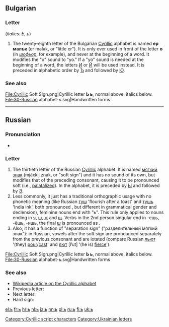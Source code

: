 {{Cyrillic character info|hex=44c|name=CYRILLIC SMALL LETTER SOFT SIGN}}
==Bulgarian==

===Letter===
{{head|bg|letter|sc=Cyrl|lower case||upper case|Ь}} (''italics: Ь, ь'')

# The twenty-eighth letter of the Bulgarian [[Cyrillic]] alphabet is named '''ер малък''' (er malək, or "little er"). It is only ever used in front of the letter '''о''' (in ''[[шофьор]]'', for example), and never at the beginning of a word. It modifies the "o" sound to "yo." If a "yo" sound is needed at the beginning of a word, the letters [[и|И]] or [[й|Й]] will be used instead. It is preceded in alphabetic order by [[ъ|Ъ]] and followed by [[ю|Ю]].

===See also===
<gallery caption="Letter styles">
File:Cyrillic Soft Sign.png|Cyrillic letter '''Ь ь''', normal above, italics below.
File:30-Russian alphabet-ь.svg|Handwritten forms
</gallery>

----

==Russian==
{{wikipedia|Soft sign}}

===Pronunciation===
* {{ru-IPA|ь}}

===Letter===
{{head|ru|letter|lower case||upper case|Ь}}

# The thirtieth letter of the Russian [[Cyrillic]] alphabet. It is named [[мягкий знак]] (mjáxkij znak, or "soft sign") and it has no sound of its own, but modifies that of the preceding consonant, causing it to be pronounced soft (i.e., [[palatal]]ized). In the alphabet, it is preceded by [[ы|Ы]] and followed by [[э|Э]].
# Less commonly, it just has a traditional orthographic usage with no phonetic meaning (like Russian [[туш]] 'flourish after a toast' and [[тушь]] 'India ink', both pronounced {{IPAchar|[tuʂ]}}, but different in grammatical gender and declension), feminine nouns end with "ь". This rule only applies to nouns ending in [[ч]], [[ш]], [[ж]] and [[щ]]. Verbs in the 2nd person singular end in -ешь, -ёшь, -ишь, the final [[ш#Russian|ш]] is pronounced as {{IPAchar|[ʂ]}}.
# Also, it has a function of "separation sign" ("разделительный мягкий знак"): in Russian, vowels after the soft sign are pronounced separately from the previous consonant and are iotated (compare Russian [[лить|льют]] {{IPAchar|[lʲjut]}} '(they) [[pour]]/[[cast]]' and [[лютый|лют]] [lʲut] '(he is) [[fierce]]').

<gallery caption="Letter styles">
File:Cyrillic Soft Sign.png|Cyrillic letter '''Ь ь''', normal above, italics below.
File:30-Russian alphabet-ь.svg|Handwritten forms
</gallery>

===See also===
* [[w:Cyrillic alphabet|Wikipedia article on the Cyrillic alphabet]]
* Previous letter: {{l|ru|Ы}}
* Next letter: {{l|ru|Э}}
* Hard sign: {{l|ru|ъ}}

[[Category:Cyrillic script characters]]
[[Category:Ukrainian letters]]

[[el:ь]]
[[fr:ь]]
[[hr:ь]]
[[nl:ь]]
[[ja:ь]]
[[nn:ь]]
[[pl:ь]]
[[ru:ь]]
[[fi:ь]]
[[uk:ь]]